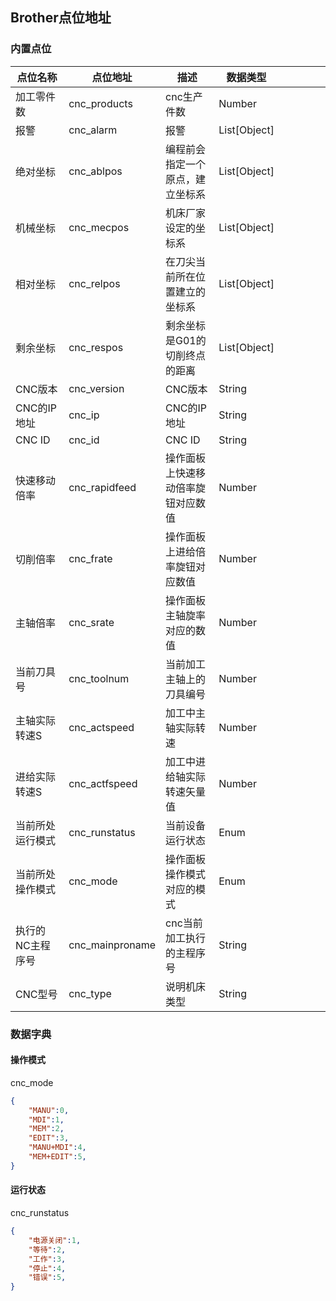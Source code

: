## Brother点位地址

### 内置点位

| 点位名称 | 点位地址 | 描述 | 数据类型 |
| -- | -- | -- | -- | -- |
| 加工零件数 | cnc_products | cnc生产件数 | Number |
| 报警 | cnc_alarm | 报警 | List[Object] |
| 绝对坐标 | cnc_ablpos | 编程前会指定一个原点，建立坐标系 | List[Object] |
| 机械坐标 | cnc_mecpos | 机床厂家设定的坐标系 | List[Object] |
| 相对坐标 | cnc_relpos | 在刀尖当前所在位置建立的坐标系 | List[Object] |
| 剩余坐标 | cnc_respos | 剩余坐标是G01的切削终点的距离 | List[Object] |
| CNC版本 | cnc_version | CNC版本 | String |
| CNC的IP地址 | cnc_ip | CNC的IP地址 | String |
| CNC ID | cnc_id | CNC ID | String |
| 快速移动倍率 | cnc_rapidfeed | 操作面板上快速移动倍率旋钮对应数值 | Number |
| 切削倍率 | cnc_frate | 操作面板上进给倍率旋钮对应数值 | Number |
| 主轴倍率 | cnc_srate | 操作面板主轴旋率对应的数值 | Number |
| 当前刀具号 | cnc_toolnum | 当前加工主轴上的刀具编号 | Number |
| 主轴实际转速S | cnc_actspeed | 加工中主轴实际转速 | Number |
| 进给实际转速S | cnc_actfspeed | 加工中进给轴实际转速矢量值 | Number |
| 当前所处运行模式 | cnc_runstatus | 当前设备运行状态 | Enum |
| 当前所处操作模式 | cnc_mode | 操作面板操作模式对应的模式 | Enum |
| 执行的NC主程序号 | cnc_mainproname | cnc当前加工执行的主程序号 | String |
| CNC型号 | cnc_type | 说明机床类型 | String |


### 数据字典

#### 操作模式

cnc_mode

``` json
{
    "MANU":0,
    "MDI":1,
    "MEM":2,
    "EDIT":3,
    "MANU+MDI":4,
    "MEM+EDIT":5,
}
```

#### 运行状态

cnc_runstatus

``` json
{
    "电源关闭":1,
    "等待":2,
    "工作":3,
    "停止":4,
    "错误":5,
}
```
